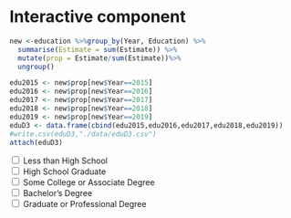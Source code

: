 # Interactive component

```r
new <-education %>%group_by(Year, Education) %>%
  summarise(Estimate = sum(Estimate)) %>%
  mutate(prop = Estimate/sum(Estimate))%>%
  ungroup()

```

```r
edu2015 <- new$prop[new$Year==2015]
edu2016 <- new$prop[new$Year==2016]
edu2017 <- new$prop[new$Year==2017]
edu2018 <- new$prop[new$Year==2018]
edu2019 <- new$prop[new$Year==2019]
eduD3 <- data.frame(cbind(edu2015,edu2016,edu2017,edu2018,edu2019))
#write.csv(eduD3,"./data/eduD3.csv")
attach(eduD3)
```





<script src="https://d3js.org/d3.v6.js"></script>  <!-- link to D3 library -->



  <input type="checkbox" id="lessHS" value="lessHS">
  <label for="vehicle1"> Less than High School</label><br>
  <input type="checkbox" id="HS" value="HS">
  <label for="vehicle2"> High School Graduate</label><br>
  <input type="checkbox" id ="associate" value="associate">
  <label for="vehicle3"> Some College or Associate Degree </label><br>
  <input type="checkbox" id="bachelor" value="bachelor">
  <label for="vehicle3"> Bachelor's Degree</label><br>
  <input type="checkbox" id="advanced" value="advanced">
  <label for="vehicle3"> Graduate or Professional Degree</label><br>
  


<div id= "plot"></div>

<script>
  var w = 750;
  var h = 550;
  var margin = {top: 25, right: 250, bottom: 25,left: 30};
  var innerWidth = w - margin.left - margin.right;
  var innerHeight = h - margin.top - margin.bottom;
  var lessHS = [[0.1285585,2015], [0.1254705,2016], [0.1201455,2017], [0.1167068,2018], [0.1139115,2019]];
  var HS = [[0.2756469,2015], [0.2717640,2016], [0.2713289,2017], [0.2686960,2018], [0.2689317,2019]];
  var associate = [[0.2897543,2015], [0.2899876,2016], [0.2886797,2017], [0.2885941,2018], [0.2858890,2019]];
  var bachelor = [[0.1901267,2015], [0.1933507,2016], [0.1969944,2017], [0.1998540,2018], [0.2033382,2019]];
  var advanced = [[0.1159136,2015], [0.1194270,2016], [0.1228514,2017], [0.1261490,2018], [0.1279295,2019]];
  
  var xScale = d3.scaleBand()
      .domain(d3.range(2015,2020))
      .range([0, innerWidth]);
      
  var yScale = d3.scaleLinear()
      .domain([0.1, 0.3])
      .range([innerHeight, 0])

  var xAxis = d3.axisBottom()
      .scale(xScale);

  var yAxis = d3.axisLeft()
      .scale(yScale);
  var svg =d3.select("div#plot")
      .append("svg")
      .attr("width",w)
      .attr("height",h);
      
  var mylinegen = d3.line()
  
  mylinegen
    .x(d => xScale(d[1])+50)
    .y(d => yScale(d[0]));
 
  svg.append("g")
      .attr("class", "xAxis")
      .attr("transform", `translate (${margin.left}, ${h - margin.bottom})`)
      .call(xAxis);

  svg.append("g")
      .attr("class", "yAxis")
      .attr("transform", `translate (${margin.left}, ${margin.top})`)
      .call(yAxis);
      
	d3.select("#lessHS").on("change",update1);
	d3.select("#HS").on("change",update2);
	d3.select("#associate").on("change",update3);
	d3.select("#bachelor").on("change",update4);
	d3.select("#advanced").on("change",update5);
  
  function drawline(data,ID,color,svg_){
  	var mypath = mylinegen(data);
    svg_.append("g")
				.attr("id",ID)
        .attr("transform", `translate (${margin.left}, ${margin.top})`)
        .append("path")
        .attr("d", mypath)
        .attr("fill", "none").attr("stroke", color)
        .attr("stroke-width", "3");
  }
  
  function add_legend(text, color,y,ID){
    svg.append("g")
        .attr("id", ID)
        .append("rect")
        .attr("x","500")
        .attr("y",y)
        .attr("width","20")
        .attr("height","20")
        .attr("fill", color);
    svg.append("text")
        .attr("id",ID)
        .attr("x","525")
        .attr("y", y+20)
        .text(text);
  }
	function update1(){
		  if(d3.select("input#lessHS").property("checked")){
		    drawline(lessHS,"lesshs","#c7f3ff",svg);
		    add_legend("Less Than High School","#c7f3ff",25,"legend1");
		  }else{
		    svg.select("#lesshs").remove();
		    svg.select("#legend1").remove();
		    svg.select("text#legend1").remove();
		  }
	};
	
	function update2(){
	  if(d3.select("input#HS").property("checked")){
		    drawline(HS,"hs","#b3cde3",svg);
		    add_legend("High School Graduate","#b3cde3",50,"legend2");
		}else{
		    svg.select("#hs").remove();
		    svg.select("#legend2").remove();
		    svg.select("text#legend2").remove();
		}
	};
	function update3(){
	  if(d3.select("input#associate").property("checked")){
		    drawline(associate,"associated","#8c96c6",svg);
		    add_legend("Some College Degree","#8c96c6",75,"legend3");

		}else{
        svg.select("#associated").remove();
		    svg.select("#legend3").remove();
		    svg.select("text#legend3").remove();
		}
	};
	function update4(){
	  if(d3.select("input#bachelor").property("checked")){
		    drawline(bachelor,"bachelors","#9b6cb9",svg);
		    add_legend("Bachelor's Degree","#9b6cb9",100,"legend4");

		}else{
        svg.select("#bachelors").remove();
		    svg.select("#legend4").remove();
		    svg.select("text#legend4").remove();
		}
	};
	function update5(){
	  if(d3.select("input#advanced").property("checked")){
		    drawline(advanced,"advance","#810f7c",svg);
		    add_legend("Graduate/Professional Degree","#810f7c",125,"legend5");

		}else{
        svg.select("#advance").remove();
        svg.select("#legend5").remove();
		    svg.select("text#legend5").remove();
		
		}
	};

</script>



